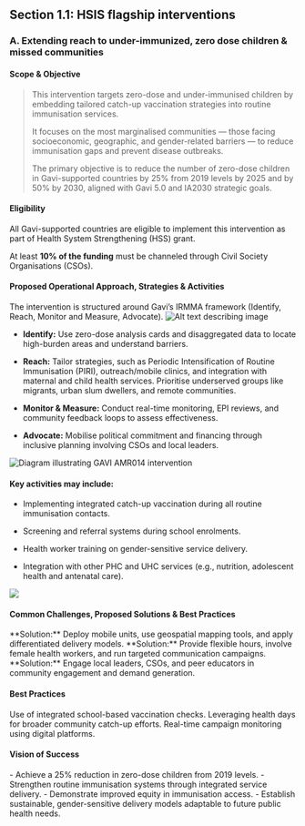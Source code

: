 ## Section 1.1: HSIS flagship interventions
### A.	Extending reach to under-immunized, zero dose children & missed communities

#### Scope & Objective 
>This intervention targets zero-dose and under-immunised children by embedding tailored catch-up vaccination strategies into routine immunisation services. 
>
>It focuses on the most marginalised communities — those facing socioeconomic, geographic, and gender-related barriers — to reduce immunisation gaps and prevent disease outbreaks. 
>
>The primary objective is to reduce the number of <Tooltip tip="Definition lorem ipsum">zero-dose children</Tooltip> in Gavi-supported countries by 25% from 2019 levels by 2025 and by 50% by 2030, aligned with Gavi 5.0 and IA2030 strategic goals.


#### Eligibility

<Tip>All Gavi-supported countries are eligible to implement this intervention as part of Health System Strengthening (HSS) grant.</Tip>

<Warning>At least **10% of the funding** must be channeled through Civil Society Organisations (CSOs).</Warning>


#### Proposed Operational Approach, Strategies & Activities

The intervention is structured around Gavi’s IRMMA framework (Identify, Reach, Monitor and Measure, Advocate).
![Alt text describing image](/images/Test_Diagram.jpg)

- **Identify:** Use zero-dose analysis cards and disaggregated data to locate high-burden areas and understand barriers. 

- **Reach:** Tailor strategies, such as Periodic Intensification of Routine Immunisation (PIRI), outreach/mobile clinics, and integration with maternal and child health services. Prioritise underserved groups like migrants, urban slum dwellers, and remote communities.

- **Monitor & Measure:** Conduct real-time monitoring, EPI reviews, and community feedback loops to assess effectiveness.

- **Advocate:** Mobilise political commitment and financing through inclusive planning involving CSOs and local leaders.

<div style={{ textAlign: "center" }}>
  <img 
    src="/images/Test_Diagram.jpg" 
    alt="Diagram illustrating GAVI AMR014 intervention" 
    style={{ width: "60%", maxWidth: "500px" }} 
  />
</div>


#### Key activities may include:
- Implementing integrated catch-up vaccination during all routine immunisation contacts.

- Screening and referral systems during school enrolments.

- Health worker training on gender-sensitive service delivery.

- Integration with other PHC and UHC services (e.g., nutrition, adolescent health and antenatal care).

<Frame caption="Caption text lorem ipsum dolor">
  <img src="/path/test.jpg" />
</Frame>

#### Common Challenges, Proposed Solutions & Best Practices

<Columns cols={3}>
  <Card title="Geographic and infrastructure limitations in remote areas." icon="flag">
    **Solution:** Deploy mobile units, use geospatial mapping tools, and apply differentiated delivery models.
  </Card>
  <Card title="Gender norms restricting caregiver access." icon="flag">
    **Solution:** Provide flexible hours, involve female health workers, and run targeted communication campaigns.
  </Card>
  <Card title="Low trust or misinformation." icon="flag">
    **Solution:** Engage local leaders, CSOs, and peer educators in community engagement and demand generation.
  </Card>
</Columns>

#### Best Practices

<Check>Use of integrated school-based vaccination checks.</Check>
<Check>Leveraging health days for broader community catch-up efforts.</Check>
<Check>Real-time campaign monitoring using digital platforms.</Check>


#### Vision of Success 
<Card title="By 2025, countries implementing this intervention will:">
- Achieve a 25% reduction in zero-dose children from 2019 levels.
- Strengthen routine immunisation systems through integrated service delivery.
- Demonstrate improved equity in immunisation access.
- Establish sustainable, gender-sensitive delivery models adaptable to future public health needs.

</Card>
